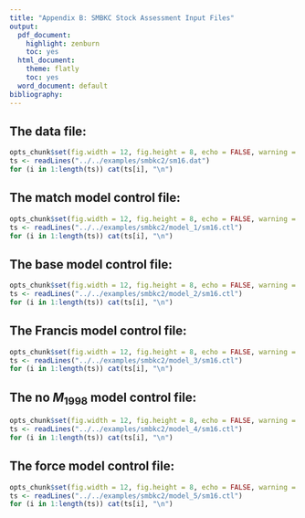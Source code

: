 ```yaml
---
title: "Appendix B: SMBKC Stock Assessment Input Files"
output:
  pdf_document:
    highlight: zenburn
    toc: yes
  html_document:
    theme: flatly
    toc: yes
  word_document: default
bibliography: 
---
```


\newpage\clearpage

## The data file:

```r
opts_chunk$set(fig.width = 12, fig.height = 8, echo = FALSE, warning = FALSE, message = FALSE)
ts <- readLines("../../examples/smbkc2/sm16.dat")
for (i in 1:length(ts)) cat(ts[i], "\n")
```

## The match model control file:

```r
opts_chunk$set(fig.width = 12, fig.height = 8, echo = FALSE, warning = FALSE, message = FALSE)
ts <- readLines("../../examples/smbkc2/model_1/sm16.ctl")
for (i in 1:length(ts)) cat(ts[i], "\n")
```

\newpage\clearpage

## The base model control file:

```r
opts_chunk$set(fig.width = 12, fig.height = 8, echo = FALSE, warning = FALSE, message = FALSE)
ts <- readLines("../../examples/smbkc2/model_2/sm16.ctl")
for (i in 1:length(ts)) cat(ts[i], "\n")
```

\newpage\clearpage

## The Francis model control file:

```r
opts_chunk$set(fig.width = 12, fig.height = 8, echo = FALSE, warning = FALSE, message = FALSE)
ts <- readLines("../../examples/smbkc2/model_3/sm16.ctl")
for (i in 1:length(ts)) cat(ts[i], "\n")
```

\newpage\clearpage

## The no $M_{1998}$ model control file:

```r
opts_chunk$set(fig.width = 12, fig.height = 8, echo = FALSE, warning = FALSE, message = FALSE)
ts <- readLines("../../examples/smbkc2/model_4/sm16.ctl")
for (i in 1:length(ts)) cat(ts[i], "\n")
```

## The force model control file:

```r
opts_chunk$set(fig.width = 12, fig.height = 8, echo = FALSE, warning = FALSE, message = FALSE)
ts <- readLines("../../examples/smbkc2/model_5/sm16.ctl")
for (i in 1:length(ts)) cat(ts[i], "\n")
```
